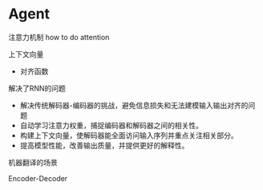 # Agent

注意力机制
how to do attention

上下文向量

- 对齐函数


解决了RNN的问题
- 解决传统解码器-编码器的挑战，避免信息损失和无法建模输入输出对齐的问题
- 自动学习注意力权重，捕捉编码器和解码器之间的相关性。
- 构建上下文向量，使解码器能全面访问输入序列并重点关注相关部分。
- 提高模型性能，改善输出质量，并提供更好的解释性。

机器翻译的场景

Encoder-Decoder


